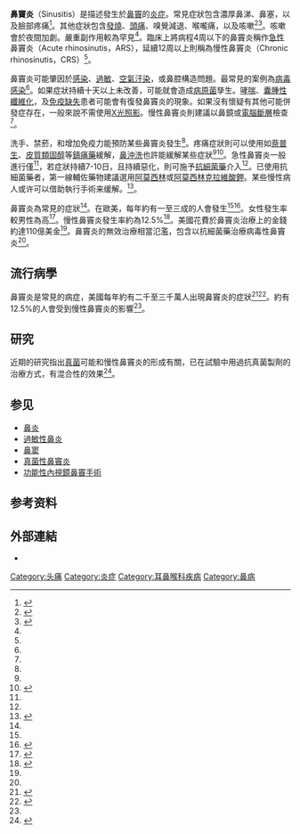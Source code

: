 {{medical}}
{{noteTA|1=zh-hans:症状;}}
{{Infobox medical condition (new)
| name            =鼻竇炎<br/> Sinusitis
| synonyms        = Sinus infection, rhinosinusitis
| image           = Maxilar sinusites.jpg
| caption         =箭头所示为患病之鼻竇內部因為鼻水蓄積而阻擋了X-光通過，呈現反白；相較之下没有患病的鼻竇則呈現透明。
| field           = [[耳鼻喉科學|耳鼻喉科學]]
| symptoms        = 濃稠的鼻涕、[[鼻塞|鼻塞]]、{{tsl|en|facial pain|面部疼痛}}、[[發燒|發燒]]<ref name=Ros2015/><ref name=CDC2013/><ref name=NIH2012Sym/>
| complications   =
| onset           =
| duration        = 
| causes          = [[感染|感染]]（細菌感染、真菌感染）、[[过敏|过敏]]、[[空氣污染|空氣污染]]、鼻子結構的問題<ref name=CDC2013/>
| risks           = [[哮喘|哮喘]]、[[囊腫性纖維化|囊腫性纖維化]]、[[免疫缺陷|免疫缺陷]]<ref name=Ros2015/>
| diagnosis       = 通常僅需根據症狀。<ref name=Ros2015/>
| differential    = [[真菌性鼻竇炎|真菌性鼻竇炎]]、[[偏頭痛|偏頭痛]]<ref name="American Migraine Foundation">{{cite web | title=Migraines vs. Sinus Headaches | website=American Migraine Foundation | url=https://americanmigrainefoundation.org/understanding-migraine/sinus-headaches/ | access-date=2017-10-23 | archive-date=2017-07-28 | archive-url=https://web.archive.org/web/20170728010237/https://americanmigrainefoundation.org/understanding-migraine/sinus-headaches/ | dead-url=no }}</ref>
| prevention      = 洗手、不抽菸、[[免疫接種|免疫接種]]<ref name=CDC2013/>
| treatment       = [[镇痛药|镇痛药]]、[[皮質類固醇|皮質類固醇]]、[[鼻沖洗|鼻沖洗]]、[[抗细菌药|抗细菌药]]<ref name=Ros2015/><ref name=King2015/>
| medication      = 
| prognosis       = 
| frequency       = 每年 10–30% (已開發國家)<ref name=Ros2015/><ref name=Ad2014/>
| deaths          = 
}}
'''鼻竇炎'''（Sinusitis）是描述發生於[[鼻竇|鼻竇]]的[[炎症|炎症]]。常見症狀包含濃厚鼻涕、鼻塞，以及臉部疼痛<ref name="Ros2015">{{cite journal|title=Clinical practice guideline (update): adult sinusitis executive summary.|last2=Piccirillo|first2=JF|date=April 2015|journal=Otolaryngology--head and neck surgery : official journal of American Academy of Otolaryngology-Head and Neck Surgery|issue=4|doi=10.1177/0194599815574247|volume=152|pages=598–609|pmid=25833927|last3=Chandrasekhar|first3=SS|last4=Brook|first4=I|last5=Ashok Kumar|first5=K|last6=Kramper|first6=M|last7=Orlandi|first7=RR|last8=Palmer|first8=JN|last9=Patel|first9=ZM|last1=Rosenfeld|first1=RM|last10=Peters|first10=A|last11=Walsh|first11=SA|last12=Corrigan|first12=MD}}</ref>。其他症狀包含[[發燒|發燒]]、[[頭痛|頭痛]]、嗅覺減退、喉嚨痛，以及咳嗽<ref name="CDC2013">{{cite web|url=http://www.cdc.gov/getsmart/antibiotic-use/URI/sinus-infection.html|title=Sinus Infection (Sinusitis)|accessdate=6 April 2015|date=September 30, 2013|website=cdc.gov|archive-date=2015-04-07|archive-url=https://web.archive.org/web/20150407181505/http://www.cdc.gov/getsmart/antibiotic-use/URI/sinus-infection.html|dead-url=no}}</ref><ref name="NIH2012Sym">{{cite web|url=https://www.niaid.nih.gov/topics/sinusitis/Pages/symptoms.aspx|title=What Are the Symptoms of Sinusitis?|accessdate=6 April 2015|date=April 3, 2012|deadurl=yes|archiveurl=https://web.archive.org/web/20150405025147/http://www.niaid.nih.gov/topics/sinusitis/Pages/symptoms.aspx|archivedate=2015-04-05}}</ref>。咳嗽會於夜間加劇。嚴重副作用較為罕見<ref name="NIH2012Sym" />。臨床上將病程4周以下的鼻竇炎稱作[[急性|急性]]鼻竇炎（Acute rhinosinutis，ARS），延續12周以上則稱為慢性鼻竇炎（Chronic rhinosinutis，CRS）<ref name="Ros2015" />。

鼻竇炎可能肇因於[[感染|感染]]、[[過敏|過敏]]、[[空氣污染|空氣汙染]]，或鼻腔構造問題。最常見的案例為[[病毒感染|病毒感染]]<ref name="CDC2013" />。如果症狀持續十天以上未改善，可能就會造成[[病原菌|病原菌]]孳生。[[哮喘|哮喘]]、[[囊腫性纖維化|囊腫性纖維化]]，及[[免疫缺陷|免疫缺失]]患者可能會有復發鼻竇炎的現象。如果沒有懷疑有其他可能併發症存在，一般來說不需使用[[影像学|X光照影]]。慢性鼻竇炎則建議以鼻鏡或[[電腦斷層|電腦斷層]]檢查<ref name="Ros2015" />。

洗手、禁菸，和增加免疫力能預防某些鼻竇炎發生<ref name="CDC2013" />。疼痛症狀則可以使用如[[萘普生|萘普生]]、[[皮質類固醇|皮質類固醇]]等[[镇痛药|鎮痛藥]]緩解，[[鼻沖洗|鼻沖洗]]也許能緩解某些症狀<ref name="Ros2015" /><ref name="King2015">{{cite journal|title=Saline nasal irrigation for acute upper respiratory tract infections.|last2=Mitchell|first2=B|date=20 April 2015|journal=The Cochrane database of systematic reviews|doi=10.1002/14651858.CD006821.pub3|volume=4|pages=CD006821|pmid=25892369|last3=Williams|first3=CP|last4=Spurling|first4=GK|last1=King|first1=D}}</ref>。急性鼻竇炎一般進行僅{{tsl|en|watchful waiting|積極觀察|}}<ref name="Ros2015" />，若症狀持續7-10日，且持續惡化，則可施予[[抗细菌药|抗細菌藥]]介入<ref name="Ros2015" />。已使用抗細菌藥者，第一線輔佐藥物建議選用[[阿莫西林|阿莫西林]]或[[阿莫西林克拉維酸鉀|阿莫西林克拉維酸鉀]]。某些慢性病人或许可以借助執行手術来缓解。<ref>{{cite web|url=https://www.niaid.nih.gov/topics/sinusitis/Pages/treatment.aspx|title=How Is Sinusitis Treated?|accessdate=6 April 2015|date=April 3, 2012|deadurl=yes|archiveurl=https://web.archive.org/web/20150405025201/http://www.niaid.nih.gov/topics/sinusitis/Pages/treatment.aspx|archivedate=2015-04-05}}</ref>。

鼻竇炎為常見的症狀<ref name="Ros2015" />。在歐美，每年約有一至三成的人會發生<ref name="Ros2015" /><ref>{{cite book|url=https://books.google.ca/books?id=vT9YAQAAQBAJ&pg=PA687|title=Middleton's allergy : principles and practice.|date=2014|publisher=Elsevier Saunders|isbn=9780323085939|edition=Eight|location=Philadelphia|page=687|last1=Adkinson|first1=N. Franklin|access-date=2017-03-15|archive-date=2016-06-03|archive-url=https://web.archive.org/web/20160603211855/https://books.google.ca/books?id=vT9YAQAAQBAJ&pg=PA687|dead-url=no}}</ref>。女性發生率較男性為高<ref>{{cite web|url=https://www.niaid.nih.gov/topics/sinusitis/Pages/Index.aspx|title=Sinusitis|accessdate=6 April 2015|date=April 3, 2012|publisher=U.S. National Institute of Allergy and Infectious Diseases|deadurl=yes|archiveurl=https://web.archive.org/web/20150404185948/http://www.niaid.nih.gov/topics/sinusitis/Pages/Index.aspx|archivedate=2015-04-04}}</ref>。慢性鼻竇炎發生率約為12.5%<ref name="Ham2011">{{cite journal|title=Chronic rhinosinusitis: epidemiology and medical management|url=https://archive.org/details/sim_journal-of-allergy-and-clinical-immunology_2011-10_128_4/page/693|author=Hamilos DL|date=October 2011|journal=The Journal of Allergy and Clinical Immunology|issue=4|doi=10.1016/j.jaci.2011.08.004|volume=128|pages=693–707; quiz 708–9|pmid=21890184}}</ref>。美國花費於鼻竇炎治療上的金錢約達110億美金<ref name="Ros2015" />。鼻竇炎的無效治療相當氾濫，包含以抗細菌藥治療病毒性鼻竇炎<ref name="Ros2015" />。{{TOC limit|3}}

== 流行病學 ==
鼻竇炎是常見的病症，美國每年約有二千至三千萬人出現鼻竇炎的症狀<ref name=Review2010>{{cite journal | author = Anon JB | title = Upper respiratory infections | journal = Am. J. Med. | volume = 123 | issue = 4 Suppl | pages = S16–25 | date = April 2010 | pmid = 20350632 | doi = 10.1016/j.amjmed.2010.02.003 }}</ref><ref>{{cite journal |vauthors=Dykewicz MS, Hamilos DL | title = Rhinitis and sinusitis | journal = The Journal of Allergy and Clinical Immunology | volume = 125 | issue = 2 Suppl 2 | pages = S103–15 | date = February 2010 | pmid = 20176255 | doi = 10.1016/j.jaci.2009.12.989 }}</ref>。約有12.5%的人會受到慢性鼻竇炎的影響<ref name=Ham2011/>。

== 研究 ==
近期的研究指出[[真菌|真菌]]可能和慢性鼻竇炎的形成有關，已在試驗中用過抗真菌製劑的治療方式，有混合性的效果<ref name="Leung2008">{{cite journal |vauthors=Leung RS, Katial R | title = The diagnosis and management of acute and chronic sinusitis | journal = Primary care | volume = 35 | issue = 1 | pages = 11–24, v–vi | date = March 2008 | pmid = 18206715 | doi = 10.1016/j.pop.2007.09.002 }}</ref>。

== 参见 ==
*[[鼻炎|鼻炎]]
*[[過敏性鼻炎|過敏性鼻炎]]
*[[鼻窦|鼻窦]]
*[[真菌性鼻竇炎|真菌性鼻竇炎]]
*[[功能性內視鏡鼻竇手術|功能性內視鏡鼻竇手術]]

== 参考资料 ==
{{Reflist|2}}

== 外部連結 ==
{{Medical condition classification and resources

| DiseasesDB     = 12136
| ICD10          = {{ICD10|J|01||j|00}}, {{ICD10|J|32||j|30}} 
| ICD9           = {{ICD9|461}}, {{ICD9|473}} 
| ICDO           = 
| OMIM           = 
| MedlinePlus    = 000647
| eMedicineSubj  = article
| eMedicineTopic = 232670
| MeshID         = D012852 
}}

* {{dmoz|Health/Conditions_and_Diseases/Ear%2C_Nose_and_Throat/Nose_and_Paranasal_Sinuses/Sinusitis/}}

{{Respiratory pathology}}
{{Inflammation}}
{{Common cold}}
{{鼻和鼻部疾病}}
<!--{{tsl|en|Category:Nose disorders||Category:Nose disorders}}
{{tsl|en|Category:RTT||Category:RTT}}-->
{{Authority control}}
[[Category:头痛|Category:头痛]]
[[Category:炎症|Category:炎症]]
[[Category:耳鼻喉科疾病|Category:耳鼻喉科疾病]]
[[Category:鼻病|Category:鼻病]]
